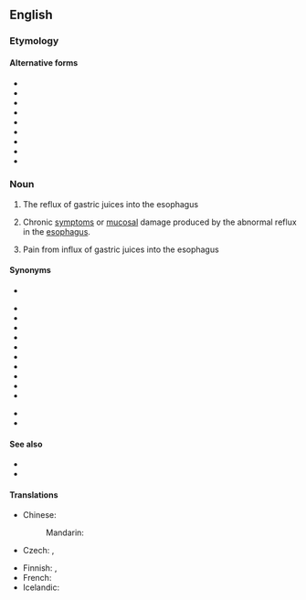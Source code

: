 ==English==

===Etymology===
{{compound|lang=en|gastroesophageal|reflux}}

====Alternative forms====
* {{l|en|gastro-esophageal reflux}}
* {{l|en|gastro-œsophageal reflux}}
* {{l|en|gastro-oesophageal reflux}}
* {{l|en|gastrooesophageal reflux}}
* {{l|en|gastroœsophageal reflux}}
* {{l|en|GER}}
* {{l|en|GOR}}
* {{l|en|GŒR}}
* {{l|en|GOER}}

===Noun===
{{en-noun|-}}

# The reflux of gastric juices into the esophagus
# {{lb|en|pathology}} {{ellipsis of|lang=en|gastroesophageal reflux disease}} Chronic [[symptom]]s or [[mucosal]] damage produced by the abnormal reflux in the [[esophagus]].
# {{synonym of|lang=en|heartburn}} Pain from influx of gastric juices into the esophagus

====Synonyms====
* {{l|en|acid reflux}}
{{sense|chronic medical condition}}
* {{l|en|gastroesophageal reflux disease}}
* {{l|en|gastro-esophageal reflux disease}}
* {{l|en|gastro-œsophageal reflux disease}}
* {{l|en|gastro-oesophageal reflux disease}}
* {{l|en|gastrooesophageal reflux disease}}
* {{l|en|gastroœsophageal reflux disease}}
* {{l|en|GERD}}
* {{l|en|GORD}}
* {{l|en|GŒRD}}
* {{l|en|GOERD}}
{{sense|pain}}
* {{l|en|cardialgia}}
* {{l|en|pyrosis}}

====See also====
* {{pedia|lang=en|Gastroesophageal reflux disease}}
* {{pedia|lang=en|Heartburn}}

====Translations====
{{trans-top|Chronic medical condition}}
* Chinese:
*: Mandarin: {{t|cmn|胃食管反流|tr=wèishíguǎn fǎnliú|sc=Hani}}
* Czech: {{t|cs|gastroezofageální reflux|m}}, {{t|cs|jícnový reflux|m}}
{{trans-mid}}
* Finnish: {{t+|fi|närästys}}, {{t+|fi|refluksi}}
* French: {{t+|fr|reflux|m}}
* Icelandic: {{t|is|vélindabakflæði|n}}
{{trans-bottom}}